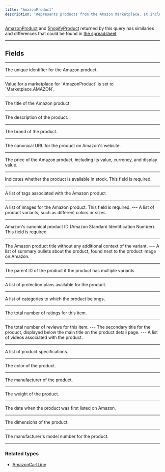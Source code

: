 ```yaml
---
title: "AmazonProduct"
description: "Represents products from the Amazon marketplace. It includes details such as the product's title, description, price, availability, images, and other attributes. These details help the API to handle products from Amazon in a way that's consistent with products from other sources, like Shopify, and to provide users with a seamless shopping experience across different platforms."
---
```


<Note>[AmazonProduct](/api-reference/amazonproduct) and [ShopifyProduct](/api-reference/shopifyproduct) returned by this query has similaries and differences that could be found in [the spreadsheet](/amazon-and-shopify-product-comparison)</Note>

---

## Fields

---

<ParamField path="id" type="ID!">
  The unique identifier for the Amazon product.
</ParamField>

---

<ParamField path="marketplace" type="Marketplace!">
  Value for a marketplace for `AmazonProduct` is set to `Marketplace.AMAZON`.
</ParamField>

---

<ParamField path="title" type="String!">
  The title of the Amazon product.
</ParamField>

---

<ParamField path="description" type="String!">
  The description of the product.
</ParamField>


---

<ParamField path="vendor" type="String!">
  The brand of the product.
</ParamField>

---
<ParamField path="url" type="URL!">
  The canonical URL for the product on Amazon's website.
</ParamField>

---

<ParamField path="price" type="Price!">
  The price of the Amazon product, including its value, currency, and display value.
</ParamField>

---

<ParamField path="isAvailable" type="Boolean!">
  Indicates whether the product is available in stock. This field is required.
</ParamField>

---

<ParamField path="tags" type="String!">
  A list of tags associated with the Amazon product
</ParamField>

---

<ParamField path="images" type="Image!">
  A list of images for the Amazon product. This field is required.
</ParamField>
---

<ParamField path="variants" type="Variant!">
  A list of product variants, such as different colors or sizes.
</ParamField>


---

<ParamField path="ASIN" type="ID!">
  Amazon's canonical product ID (Amazon Standard Identification Number). This field is required
</ParamField>

---

<ParamField path="titleExcludingVariantName" type="String!">
  The Amazon product title without any additional context of the variant.
</ParamField>
---

<ParamField path="featureBullets" type="[String!]!">
  A list of summary bullets about the product, found next to the product image on Amazon.
</ParamField>

---

<ParamField path="parentID" type="ID">
The parent ID of the product if the product has multiple variants.
</ParamField>

---

<ParamField path="protectionPlans" type="AmazonProtectionPlan!!">
 A list of protection plans available for the product.
</ParamField>

---

<ParamField path="categories" type="AmazonCategory!!">
 A list of categories to which the product belongs.
</ParamField>

---

<ParamField path="ratingsTotal" type="Int!">
 The total number of ratings for this item.
</ParamField>


---

<ParamField path="reviewsTotal" type="Int!">
 The total number of reviews for this item.
</ParamField>
---

<ParamField path="subtitle" type="AmazonSubtitle">
 The secondary title for the product, displayed below the main title on the product detail page.
</ParamField>
---

<ParamField path="videos" type="AmazonVideo!!">
 A list of videos associated with the product.
</ParamField>

---

<ParamField path="specifications" type="AmazonSpecification!!">
 A list of product specifications.
</ParamField>

---

<ParamField path="color" type="String">
 The color of the product.
</ParamField>


---

<ParamField path="manufacturer" type="String">
 The manufacturer of the product.
</ParamField>


---

<ParamField path="weight" type="String">
 The weight of the product.
</ParamField>

---

<ParamField path="firstAvailable" type="Time">
 The date when the product was first listed on Amazon.
</ParamField>

---

<ParamField path="dimensions" type="String">
 The dimensions of the product.
</ParamField>

---

<ParamField path="modelNumber" type="String">
 The manufacturer's model number for the product.
</ParamField>

---

### Related types

* [AmazonCartLine](/api-reference/amazoncartline)